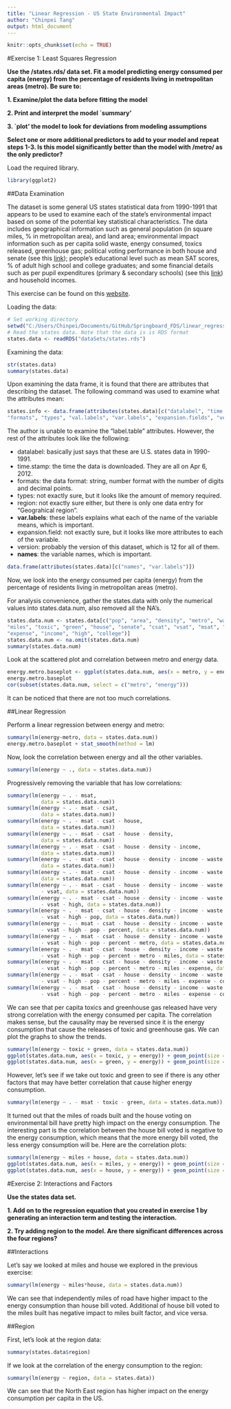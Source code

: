 ```yaml
---
title: "Linear Regression - US State Environmental Impact"
author: "Chinpei Tang"
output: html_document
---
```


```r
knitr::opts_chunk$set(echo = TRUE)
```

#Exercise 1: Least Squares Regression

**Use the /states.rds/ data set. Fit a model predicting energy consumed per capita (energy) from the percentage of residents living in metropolitan areas (metro). Be sure to:**

**1. Examine/plot the data before fitting the model**

**2. Print and interpret the model `summary'**

**3. `plot' the model to look for deviations from modeling assumptions**

**Select one or more additional predictors to add to your model and repeat steps 1-3. Is this model significantly better than the model with /metro/ as the only predictor?**

Load the required library.

```r
library(ggplot2)
```

##Data Examination

The dataset is some general US states statistical data from 1990-1991 that appears to be used to examine each of the state's environmental impact based on some of the potential key statistical characteristics. The data includes geographical information such as general population (in square miles, % in metropolitan area), and land area; environmental impact information such as per capita solid waste, energy consumed, toxics released, greenhouse gas; political voting performance in both house and senate (see this [link](http://scorecard.lcv.org)); people's educational level such as mean SAT scores, % of adult high school and college graduates; and some financial details such as per pupil expenditures (primary & secondary schools) (see this [link](http://www.doe.mass.edu/finance/statistics/ppx.html)) and household incomes.

This exercise can be found on this [website](http://tutorials.iq.harvard.edu/R/Rstatistics/Rstatistics.html).

Loading the data:

```r
# Set working directory
setwd("C:/Users/Chinpei/Documents/GitHub/Springboard_FDS/linear_regression")
# Read the states data. Note that the data is is RDS format
states.data <- readRDS("dataSets/states.rds")
```

Examining the data:

```r
str(states.data)
summary(states.data)
```

Upon examining the data frame, it is found that there are attributes that describing the dataset. The following command was used to examine what the attributes mean:

```r
states.info <- data.frame(attributes(states.data)[c("datalabel", "time.stamp", 
"formats", "types", "val.labels", "var.labels", "expansion.fields", "version", "names")])
```

The author is unable to examine the "label.table" attributes. However, the rest of the attributes look like the following:

* datalabel: basically just says that these are U.S. states data in 1990-1991.
* time.stamp: the time the data is downloaded. They are all on Apr 6, 2012.
* formats: the data format: string, number format with the number of digits and decimal points.
* types: not exactly sure, but it looks like the amount of memory required.
* region: not exactly sure either, but there is only one data entry for "Geograhical region".
* __var.labels__: these labels explains what each of the name of the variable means, which is important.
* expansion.field: not exactly sure, but it looks like more attributes to each of the variable.
* version: probably the version of this dataset, which is 12 for all of them.
* __names__: the variable names, which is important.

```r
data.frame(attributes(states.data)[c("names", "var.labels")])
```

Now, we look into the energy consumed per capita (energy) from the percentage of residents living in metropolitan areas (metro).

For analysis convenience, gather the states.data with only the numerical values into states.data.num, also removed all the NA's.

```r
states.data.num <- states.data[c("pop", "area", "density", "metro", "waste", "energy", 
"miles", "toxic", "green", "house", "senate", "csat", "vsat", "msat", "percent", 
"expense", "income", "high", "college")]
states.data.num <- na.omit(states.data.num)
summary(states.data.num)
```

Look at the scattered plot and correlation between metro and energy data.

```r
energy.metro.baseplot <- ggplot(states.data.num, aes(x = metro, y = energy)) + geom_point(size = 1.5)
energy.metro.baseplot
cor(subset(states.data.num, select = c("metro", "energy")))
```

It can be noticed that there are not too much correlations.

##Linear Regression

Perform a linear regression between energy and metro:

```r
summary(lm(energy~metro, data = states.data.num))
energy.metro.baseplot + stat_smooth(method = lm)
```

Now, look the correlation between energy and all the other variables.

```r
summary(lm(energy ~ ., data = states.data.num))
```

Progressively removing the variable that has low correlations:
```r
summary(lm(energy ~ . - msat, 
           data = states.data.num))
summary(lm(energy ~ . - msat - csat, 
           data = states.data.num))
summary(lm(energy ~ . - msat - csat - house, 
           data = states.data.num))
summary(lm(energy ~ . - msat - csat - house - density, 
           data = states.data.num))
summary(lm(energy ~ . - msat - csat - house - density - income, 
           data = states.data.num))
summary(lm(energy ~ . - msat - csat - house - density - income - waste, 
           data = states.data.num))
summary(lm(energy ~ . - msat - csat - house - density - income - waste - senate, 
           data = states.data.num))
summary(lm(energy ~ . - msat - csat - house - density - income - waste - senate 
           - vsat, data = states.data.num))
summary(lm(energy ~ . - msat - csat - house - density - income - waste - senate 
           - vsat - high, data = states.data.num))
summary(lm(energy ~ . - msat - csat - house - density - income - waste - senate 
           - vsat - high - pop, data = states.data.num))
summary(lm(energy ~ . - msat - csat - house - density - income - waste - senate 
           - vsat - high - pop - percent, data = states.data.num))
summary(lm(energy ~ . - msat - csat - house - density - income - waste - senate 
           - vsat - high - pop - percent - metro, data = states.data.num))
summary(lm(energy ~ . - msat - csat - house - density - income - waste - senate 
           - vsat - high - pop - percent - metro - miles, data = states.data.num))
summary(lm(energy ~ . - msat - csat - house - density - income - waste - senate 
           - vsat - high - pop - percent - metro - miles - expense, data = states.data.num))
summary(lm(energy ~ . - msat - csat - house - density - income - waste - senate 
           - vsat - high - pop - percent - metro - miles - expense - college, data = states.data.num))
summary(lm(energy ~ . - msat - csat - house - density - income - waste - senate 
           - vsat - high - pop - percent - metro - miles - expense - college - area, data = states.data.num))
```

We can see that per capita toxics and greenhouse gas released have very strong correlation with the energy consumed per capita. The correlation makes sense, but the causality may be reversed since it is the energy consumption that cause the releases of toxic and greenhouse gas. We can plot the graphs to show the trends.

```r
summary(lm(energy ~ toxic + green, data = states.data.num))
ggplot(states.data.num, aes(x = toxic, y = energy)) + geom_point(size = 1.5) + stat_smooth(method = lm)
ggplot(states.data.num, aes(x = green, y = energy)) + geom_point(size = 1.5) + stat_smooth(method = lm)
```

However, let's see if we take out toxic and green to see if there is any other factors that may have better correlation that cause higher energy consumption.

```r
summary(lm(energy ~ . - msat - toxic - green, data = states.data.num))
```

It turned out that the miles of roads built and the house voting on environmental bill have pretty high impact on the energy consumption. The interesting part is the correlation between the house bill voted is negative to the energy consumption, which means that the more energy bill voted, the less energy consumption will be. Here are the correlation plots:

```r
summary(lm(energy ~ miles + house, data = states.data.num))
ggplot(states.data.num, aes(x = miles, y = energy)) + geom_point(size = 1.5) + stat_smooth(method = lm)
ggplot(states.data.num, aes(x = house, y = energy)) + geom_point(size = 1.5) + stat_smooth(method = lm)
```

#Exercise 2: Interactions and Factors

**Use the states data set.**

**1. Add on to the regression equation that you created in exercise 1 by generating an interaction term and testing the interaction.**

**2. Try adding region to the model. Are there significant differences across the four regions?**

##Interactions

Let's say we looked at miles and house we explored in the previous exercise:

```r
summary(lm(energy ~ miles*house, data = states.data.num))
```

We can see that independently miles of road have higher impact to the energy consumption than house bill voted. Additional of house bill voted to the miles built has negative impact to miles built factor, and vice versa.

##Region

First, let's look at the region data:
```r
summary(states.data$region)
```

If we look at the correlation of the energy consumption to the region:

```r
summary(lm(energy ~ region, data = states.data))
```

We can see that the North East region has higher impact on the energy consumption per capita in the US.